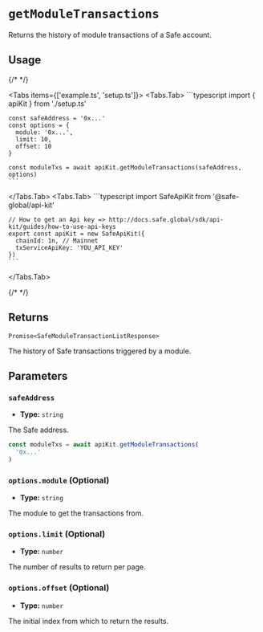 
# `getModuleTransactions`

Returns the history of module transactions of a Safe account.

## Usage

{/* <!-- vale off --> */}

<Tabs items={['example.ts', 'setup.ts']}>
  <Tabs.Tab>
    ```typescript
    import { apiKit } from './setup.ts'

    const safeAddress = '0x...'
    const options = {
      module: '0x...',
      limit: 10,
      offset: 10
    }

    const moduleTxs = await apiKit.getModuleTransactions(safeAddress, options)
    ```
  </Tabs.Tab>
  <Tabs.Tab>
    ```typescript
    import SafeApiKit from '@safe-global/api-kit'

    // How to get an Api key => http://docs.safe.global/sdk/api-kit/guides/how-to-use-api-keys
    export const apiKit = new SafeApiKit({
      chainId: 1n, // Mainnet
      txServiceApiKey: 'YOU_API_KEY'
    })
    ```
  </Tabs.Tab>
</Tabs>

{/* <!-- vale on --> */}

## Returns

`Promise<SafeModuleTransactionListResponse>`

The history of Safe transactions triggered by a module.

## Parameters

### `safeAddress`

- **Type:** `string`

The Safe address.

```typescript focus=2
const moduleTxs = await apiKit.getModuleTransactions(
  '0x...'
)
```

### `options.module` (Optional)

- **Type:** `string`

The module to get the transactions from.

### `options.limit` (Optional)

- **Type:** `number`

The number of results to return per page.

### `options.offset` (Optional)

- **Type:** `number`

The initial index from which to return the results.
